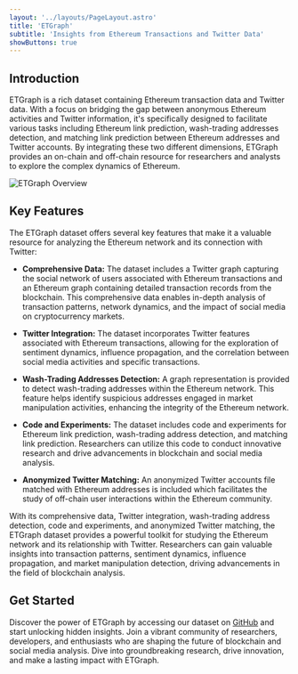 ```yaml
---
layout: '../layouts/PageLayout.astro'
title: 'ETGraph'
subtitle: 'Insights from Ethereum Transactions and Twitter Data'
showButtons: true
---
```


## Introduction

ETGraph is a rich dataset containing Ethereum transaction data and Twitter data. With a focus on bridging the gap between anonymous Ethereum activities and Twitter information, it's specifically designed to facilitate various tasks including Ethereum link prediction, wash-trading addresses detection, and matching link prediction between Ethereum addresses and Twitter accounts. By integrating these two different dimensions, ETGraph provides an on-chain and off-chain resource for researchers and analysts to explore the complex dynamics of Ethereum.

![ETGraph Overview](/diagrams/overview.png)

## Key Features

The ETGraph dataset offers several key features that make it a valuable resource for analyzing the Ethereum network and its connection with Twitter:

- **Comprehensive Data:** The dataset includes a Twitter graph capturing the social network of users associated with Ethereum transactions and an Ethereum graph containing detailed transaction records from the blockchain. This comprehensive data enables in-depth analysis of transaction patterns, network dynamics, and the impact of social media on cryptocurrency markets.

- **Twitter Integration:** The dataset incorporates Twitter features associated with Ethereum transactions, allowing for the exploration of sentiment dynamics, influence propagation, and the correlation between social media activities and specific transactions.

- **Wash-Trading Addresses Detection:** A graph representation is provided to detect wash-trading addresses within the Ethereum network. This feature helps identify suspicious addresses engaged in market manipulation activities, enhancing the integrity of the Ethereum network.

- **Code and Experiments:** The dataset includes code and experiments for Ethereum link prediction, wash-trading address detection, and matching link prediction. Researchers can utilize this code to conduct innovative research and drive advancements in blockchain and social media analysis.

- **Anonymized Twitter Matching:** An anonymized Twitter accounts file matched with Ethereum addresses is included which facilitates the study of off-chain user interactions within the Ethereum community.

With its comprehensive data, Twitter integration, wash-trading address detection, code and experiments, and anonymized Twitter matching, the ETGraph dataset provides a powerful toolkit for studying the Ethereum network and its relationship with Twitter. Researchers can gain valuable insights into transaction patterns, sentiment dynamics, influence propagation, and market manipulation detection, driving advancements in the field of blockchain analysis.


## Get Started

Discover the power of ETGraph by accessing our dataset on <a href={import.meta.env.PUBLIC_GITHUB_URL} target="_blank">GitHub</a> and start unlocking
hidden insights. Join a vibrant community of researchers, developers, and
enthusiasts who are shaping the future of blockchain and social media analysis.
Dive into groundbreaking research, drive innovation, and make a lasting impact
with ETGraph.
